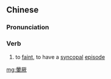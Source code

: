 {{also|晕厥}}
==Chinese==
{{zh-forms|s=晕厥}}

===Pronunciation===
{{zh-pron
|m=yūnjué
|c=wan4 kyut3
|cat=v
}}

===Verb===
{{zh-verb}}

# to [[faint]], to have a [[syncopal]] [[episode]]

[[mg:暈厥]]